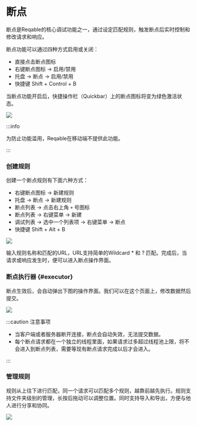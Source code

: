 # 断点


断点是Reqable的核心调试功能之一，通过设定匹配规则，触发断点后实时控制和修改请求和响应。

断点功能可以通过四种方式启用或关闭：
- 直接点击断点图标
- 右键断点图标 -> 启用/禁用
- 托盘 -> 断点 -> 启用/禁用
- 快捷键 <Shortcut>Shift + Control + B</Shortcut>

当断点功能开启后，快捷操作栏（Quickbar）上的断点图标将变为绿色激活状态。

![](arts/breakpoint_01.png)

:::info

为防止功能滥用，Reqable在移动端不提供此功能。

:::

### 创建规则

创建一个断点规则有下面六种方式：
- 右键断点图标 -> 新建规则
- 托盘 -> 断点 -> 新建规则
- 断点列表 -> 点击右上角 `+` 号图标
- 断点列表 -> 右键菜单 -> 新建
- 调试列表 -> 选中一个列表项 -> 右键菜单 -> 断点
- 快捷键 <Shortcut>Shift + Alt + B</Shortcut>

![](arts/breakpoint_02.png)

输入规则名称和匹配的URL，URL支持简单的Wildcard * 和 ? 匹配。完成后，当请求或响应发生时，便可以进入断点操作界面。

### 断点执行器 {#executor}

断点生效后，会自动弹出下图的操作界面。我们可以在这个页面上，修改数据然后提交。

![](arts/breakpoint_03.png)

:::caution 注意事项

- 当客户端或者服务器断开连接，断点会自动失效，无法提交数据。
- 每个断点请求都在一个独立的线程里面，如果请求过多超过线程池上限，将不会进入到断点列表，需要等现有断点请求完成以后才会进入。

:::

### 管理规则

规则从上往下进行匹配，同一个请求可以匹配多个规则，越靠前越先执行。规则支持文件夹级别的管理，长按后拖动可以调整位置。同时支持导入和导出，方便与他人进行分享和协同。

![](arts/breakpoint_04.png)